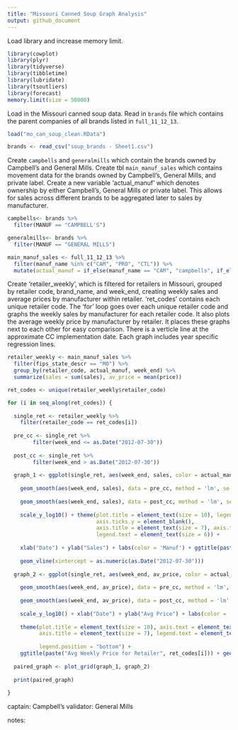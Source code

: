 ```yaml
---
title: "Missouri Canned Soup Graph Analysis"
output: github_document
---
```


Load library and increase memory limit.
```r
library(cowplot)
library(plyr)
library(tidyverse)
library(tibbletime)
library(lubridate)
library(tsoutliers)
library(forecast)
memory.limit(size = 50000)
```

Load in the Missouri canned soup data. Read in `brands` file which contains the parent companies of all brands listed in `full_11_12_13`.
```r
load("mo_can_soup_clean.RData")

brands <- read_csv("soup_brands - Sheet1.csv")
```

Create `campbells` and `generalmills` which contain the brands owned by Campbell's and General Mills. Create tbl `main_manuf_sales` which contains movement data for the brands owned by Campbell's, General Mills, and private label. Create a new variable 'actual_manuf' which denotes ownership by either Campbell's, General Mills or private label. This allows for sales across different brands to be aggregated later to sales by manufacturer.
```r
campbells<- brands %>%
  filter(MANUF == "CAMPBELL'S")

generalmills<- brands %>%
  filter(MANUF == "GENERAL MILLS")

main_manuf_sales <- full_11_12_13 %>%
  filter(manuf_name %in% c("CAM", "PRO", "CTL")) %>%
  mutate(actual_manuf = if_else(manuf_name == "CAM", "campbells", if_else(manuf_name=="PRO", "generalmills", "CTL")))
```

Create 'retailer_weekly', which is filtered for retailers in Missouri, grouped by retailer code, brand_name, and week_end, creating weekly sales and average prices by manufacturer within retailer. 'ret_codes' contains each unique retailer code. The 'for' loop goes over each unique retailer code and graphs the weekly sales by manufacturer for each retailer code. It also plots the average weekly price by manufacturer by retailer. It places these graphs next to each other for easy comparison. There is a verticle line at the approximate CC implementation date. Each graph includes year specific regression lines.
```r
retailer_weekly <- main_manuf_sales %>%
  filter(fips_state_descr == "MO") %>%
  group_by(retailer_code, actual_manuf, week_end) %>%
  summarize(sales = sum(sales), av_price = mean(price))

ret_codes <- unique(retailer_weekly$retailer_code)

for (i in seq_along(ret_codes)) {
  
  single_ret <- retailer_weekly %>%
    filter(retailer_code == ret_codes[i])
  
  pre_cc <- single_ret %>%
        filter(week_end <= as.Date("2012-07-30"))
  
  post_cc <- single_ret %>%
        filter(week_end > as.Date("2012-07-30"))
  
  graph_1 <- ggplot(single_ret, aes(week_end, sales, color = actual_manuf)) + geom_line() + 
    
    geom_smooth(aes(week_end, sales), data = pre_cc, method = 'lm', se = FALSE) +
    
    geom_smooth(aes(week_end, sales), data = post_cc, method = 'lm', se = FALSE) +
    
    scale_y_log10() + theme(plot.title = element_text(size = 10), legend.position = "bottom", axis.text.y = element_blank(), 
                            axis.ticks.y = element_blank(), 
                            axis.title = element_text(size = 7), axis.text = element_text(size = 7), legend.title = element_text(size = 6),
                            legend.text = element_text(size = 6)) + 
    
    xlab("Date") + ylab("Sales") + labs(color = 'Manuf') + ggtitle(paste("Weekly Sales for Retailer", ret_codes[i])) + 
    
    geom_vline(xintercept = as.numeric(as.Date("2012-07-30")))
  
  graph_2 <- ggplot(single_ret, aes(week_end, av_price, color = actual_manuf)) + geom_line() + 
    
    geom_smooth(aes(week_end, av_price), data = pre_cc, method = 'lm', se = FALSE) +
    
    geom_smooth(aes(week_end, av_price), data = post_cc, method = 'lm', se = FALSE) +
    
    scale_y_log10() + xlab("Date") + ylab("Avg Price") + labs(color = 'Manuf') + 
    
    theme(plot.title = element_text(size = 10), axis.text = element_text(size = 7), 
          axis.title = element_text(size = 7), legend.text = element_text(size = 6), legend.title = element_text(size = 6), 
          
          legend.position = "bottom") +
    ggtitle(paste("Avg Weekly Price for Retailer", ret_codes[i])) + geom_vline(xintercept = as.numeric(as.Date("2012-07-30")))
  
  paired_graph <- plot_grid(graph_1, graph_2)
  
  print(paired_graph)
  
}
```

captain: Campbell's
validator: General Mills

notes: 
